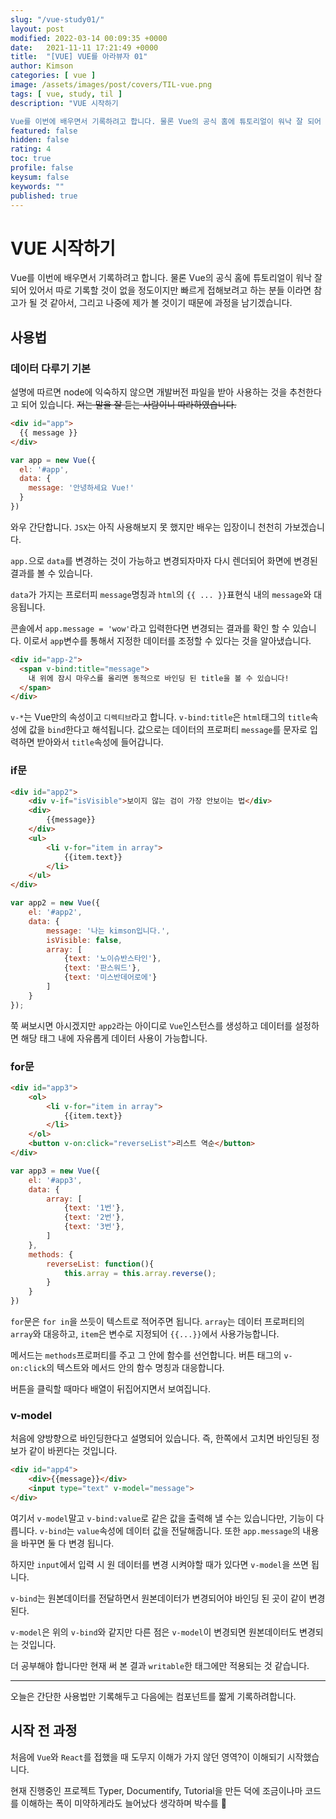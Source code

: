 ```yaml
---
slug: "/vue-study01/"
layout: post
modified: 2022-03-14 00:09:35 +0000
date:   2021-11-11 17:21:49 +0000
title:  "[VUE] VUE를 아라뷰자 01"
author: Kimson
categories: [ vue ]
image: /assets/images/post/covers/TIL-vue.png
tags: [ vue, study, til ]
description: "VUE 시작하기

Vue를 이번에 배우면서 기록하려고 합니다. 물론 Vue의 공식 홈에 튜토리얼이 워낙 잘 되어 있어서 따로 기록할 것이 없을 정도이지만 빠르게 접해보려고 하는 분들 이라면 참고가 될 것 같아서, 그리고 나중에 제가 볼 것이기 때문에 과정을 남기겠습니다."
featured: false
hidden: false
rating: 4
toc: true
profile: false
keysum: false
keywords: ""
published: true
---
```


# VUE 시작하기

Vue를 이번에 배우면서 기록하려고 합니다. 물론 Vue의 공식 홈에 튜토리얼이 워낙 잘 되어 있어서 따로 기록할 것이 없을 정도이지만 빠르게 접해보려고 하는 분들 이라면 참고가 될 것 같아서, 그리고 나중에 제가 볼 것이기 때문에 과정을 남기겠습니다.

## 사용법

### 데이터 다루기 기본

설명에 따르면 node에 익숙하지 않으면 개발버전 파일을 받아 사용하는 것을 추천한다고 되어 있습니다. <del>저는 말을 잘 듣는 사람이니 따라하였습니다.</del>



```html
<div id="app">
  {{ message }}
</div>
```



```javascript
var app = new Vue({
  el: '#app',
  data: {
    message: '안녕하세요 Vue!'
  }
})
```

와우 간단합니다. `JSX`는 아직 사용해보지 못 했지만 배우는 입장이니 천천히 가보겠습니다.

`app.`으로 `data`를 변경하는 것이 가능하고 변경되자마자 다시 렌더되어 화면에 변경된 결과를 볼 수 있습니다.


`data`가 가지는 프로터피 `message`명칭과 `html`의 `{{ ... }}`표현식 내의 `message`와 대응됩니다.


콘솔에서 `app.message = 'wow'`라고 입력한다면 변경되는 결과를 확인 할 수 있습니다. 이로서 `app`변수를 통해서 지정한 데이터를 조정할 수 있다는 것을 알아냈습니다.

```html
<div id="app-2">
  <span v-bind:title="message">
    내 위에 잠시 마우스를 올리면 동적으로 바인딩 된 title을 볼 수 있습니다!
  </span>
</div>
```

`v-*`는 Vue만의 속성이고 `디렉티브`라고 합니다. `v-bind:title`은 `html`태그의 `title`속성에 값을 `bind`한다고 해석됩니다. 값으로는 데이터의 프로퍼티 `message`를 문자로 입력하면 받아와서 `title`속성에 들어갑니다.

### if문



```html
<div id="app2">
    <div v-if="isVisible">보이지 않는 검이 가장 안보이는 법</div>
    <div>
        {{message}}
    </div>
    <ul>
        <li v-for="item in array">
            {{item.text}}
        </li>
    </ul>
</div>
```



```javascript
var app2 = new Vue({
    el: '#app2',
    data: {
        message: '나는 kimson입니다.',
        isVisible: false,
        array: [
            {text: '노이슈반스타인'},
            {text: '판스워드'},
            {text: '미스반데어로에'}
        ]
    }
});
```

쭉 써보시면 아시겠지만 `app2`라는 아이디로 `Vue`인스턴스를 생성하고 데이터를 설정하면 해당 태그 내에 자유롭게 데이터 사용이 가능합니다.

### for문



```html
<div id="app3">
    <ol>
        <li v-for="item in array">
            {{item.text}}
        </li>
    </ol>
    <button v-on:click="reverseList">리스트 역순</button>
</div>
```



```javascript
var app3 = new Vue({
    el: '#app3',
    data: {
        array: [
            {text: '1번'},
            {text: '2번'},
            {text: '3번'},
        ]
    },
    methods: {
        reverseList: function(){
            this.array = this.array.reverse();
        }
    }
})
```


`for`문은 `for in`을 쓰듯이 텍스트로 적어주면 됩니다. `array`는 데이터 프로퍼티의 `array`와 대응하고, `item`은 변수로 지정되어 `{{...}}`에서 사용가능합니다.


메서드는 `methods`프로퍼티를 주고 그 안에 함수를 선언합니다. 버튼 태그의 `v-on:click`의 텍스트와 메서드 안의 함수 명칭과 대응합니다.

버튼을 클릭할 때마다 배열이 뒤집어지면서 보여집니다.

### v-model

처음에 양방향으로 바인딩한다고 설명되어 있습니다. 즉, 한쪽에서 고치면 바인딩된 정보가 같이 바뀐다는 것입니다.


```html
<div id="app4">
    <div>{{message}}</div>
    <input type="text" v-model="message">
</div>
```


여기서 `v-model`말고 `v-bind:value`로 같은 값을 출력해 낼 수는 있습니다만, 기능이 다릅니다. `v-bind`는 `value`속성에 데이터 값을 전달해줍니다. 또한 `app.message`의 내용을 바꾸면 둘 다 변경 됩니다.

하지만 `input`에서 입력 시 원 데이터를 변경 시켜야할 때가 있다면 `v-model`을 쓰면 됩니다.

`v-bind`는 원본데이터를 전달하면서 원본데이터가 변경되어야 바인딩 된 곳이 같이 변경된다.

`v-model`은 위의 `v-bind`와 같지만 다른 점은 `v-model`이 변경되면 원본데이터도 변경되는 것입니다.

더 공부해야 합니다만 현재 써 본 결과 `writable`한 태그에만 적용되는 것 같습니다.

-----

오늘은 간단한 사용법만 기록해두고 다음에는 컴포넌트를 짧게 기록하려합니다.


## 시작 전 과정

처음에 `Vue`와 `React`를 접했을 때 도무지 이해가 가지 않던 영역?이 이해되기 시작했습니다.

현재 진행중인 프로젝트 Typer, Documentify, Tutorial을 만든 덕에 조금이나마 코드를 이해하는 폭이 미약하게라도 늘어났다 생각하며 박수를 👏